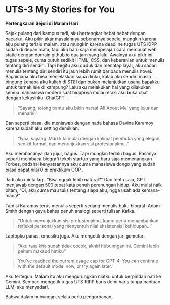 # UTS-3 My Stories for You



__Pertengkaran Sejoli di Malam Hari__

Sejak pulang dari kampus tadi, aku bertengkar hebat hebat dengan pacarku. 
Aku pikir akar masalahnya sebenarnya sepele, mungkin karena aku pulang terlalu malam, atau mungkin karena deadline tugas UTS KIPP sudah di depan mata, tapi aku baru saja mempelajari cara membuat web static dengan domain github.io dua jam yang lalu. 
Awalnya aku pikir ini tugas sepele, cuma butuh sedikit HTML, CSS, dan keberanian untuk menulis tentang diri sendiri. 
Tapi begitu aku duduk dan menatap layar, aku sadar: menulis tentang diri sendiri itu jauh lebih rumit daripada menulis novel. 
Bagaimana aku bisa menjelaskan siapa diriku, kalau aku sendiri masih bingung kenapa aku kuliah di STEI dan bukan melanjutkan usaha bapakku untuk ternak lele di kampung? 
Lalu aku melakukan hal yang dilakukan semua mahasiswa modern saat hidupnya mulai retak: aku buka chat dengan kekasihku, ChatGPT. 

> "Sayang, tolong bantu aku bikin narasi ‘All About Me’ yang jujur dan menarik.” 

Dan seperti biasa, dia menjawab dengan nada bahasa Davina Karamoy karena sudah aku setting demikian:

> "Iyaa, sayang. Mari kita mulai dengan kalimat pembuka yang elegan, sedikit formal, dan menunjukkan sisi profesionalmu..”

Aku membacanya dan jujur, bagus. Tapi mungkin terlalu bagus. Rasanya seperti membaca biografi tokoh startup yang baru saja memenangkan Forbes, padahal kenyataannya aku cuma mahasiswa dongo yang sudah biasa dapat nilai 0 di praktikum OOP .

Jadi aku minta lagi, “Bisa nggak lebih natural?”
Dan tentu saja, GPT menjawab dengan 500 tepat kata penuh perenungan hidup. Aku mulai naik pitam, "Oi, aku cuma mau tulis tentang siapa aku, ngga usah ada kemana-mana!”

Tapi si Karamoy terus menulis seperti sedang menulis buku biografi Adam Smith dengan gaya bahsa penuh analogi seperti tulisan Kafka.

> "Untuk menunjukkan sisi profesionalmu, kamu perlu menambahkan refleksi personal yang menyentuh nilai eksistensial kehidupan…”

Laptopku panas, emosiku juga. Aku mengetik dengan jari gemetar:

> "Aku rasa kita sudah tidak cocok, akhiri hubunngan ini. Gemini lebih paham maksud hatiku"

> You've reached the current usage cap for GPT-4. You can continue with the default model now, or try again later.

Aku tertegun. Malam itu aku mengurungkan niatku untuk berpindah hati ke Gemini. Sembari mengetik tugas UTS KIPP baris demi baris tanpa bantuan LLM, aku menyadari. 

Bahwa dalam hubungan, selalu perlu pengorbanan.
